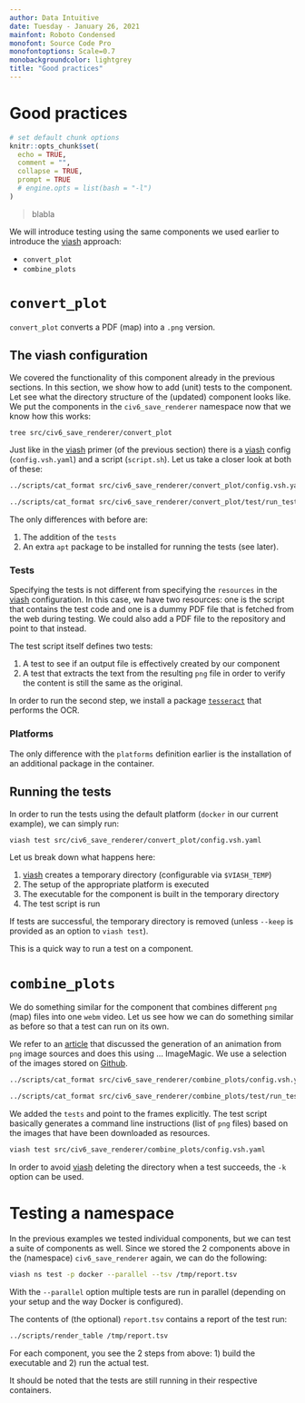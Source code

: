 ```yaml
---
author: Data Intuitive
date: Tuesday - January 26, 2021
mainfont: Roboto Condensed
monofont: Source Code Pro
monofontoptions: Scale=0.7
monobackgroundcolor: lightgrey
title: "Good practices"
---
```


# Good practices

```r
# set default chunk options
knitr::opts_chunk$set(
  echo = TRUE,
  comment = "",
  collapse = TRUE,
  prompt = TRUE
  # engine.opts = list(bash = "-l")
)
```

> blabla

We will introduce testing using the same components we used earlier to introduce the [viash] approach:

- `convert_plot`
- `combine_plots`

# `convert_plot`

`convert_plot` converts a PDF (map) into a `.png` version.

## The viash configuration

We covered the functionality of this component already in the previous sections. In this section, we show how to add (unit) tests to the component. Let see what the directory structure of the (updated) component looks like. We put the components in the `civ6_save_renderer` namespace now that we know how this works:

```sh
tree src/civ6_save_renderer/convert_plot
```

Just like in the [viash] primer (of the previous section) there is a [viash] config (`config.vsh.yaml`) and a script (`script.sh`). Let us take a closer look at both of these:

```sh
../scripts/cat_format src/civ6_save_renderer/convert_plot/config.vsh.yaml
```

```sh
../scripts/cat_format src/civ6_save_renderer/convert_plot/test/run_test.sh
```

The only differences with before are:

1. The addition of the `tests`
2. An extra `apt` package to be installed for running the tests (see later).

### Tests

Specifying the tests is not different from specifying the `resources` in the [viash] configuration. In this case, we have two resources: one is the script that contains the test code and one is a dummy PDF file that is fetched from the web during testing. We could also add a PDF file to the repository and point to that instead.

The test script itself defines two tests:

1. A test to see if an output file is effectively created by our component
2. A test that extracts the text from the resulting `png` file in order to verify the content is still the same as the original.

In order to run the second step, we install a package [`tesseract`] that performs the OCR.

### Platforms

The only difference with the `platforms` definition earlier is the installation of an additional package in the container.

## Running the tests

In order to run the tests using the default platform (`docker` in our current example), we can simply run:

```sh
viash test src/civ6_save_renderer/convert_plot/config.vsh.yaml
```

Let us break down what happens here:

1. [viash] creates a temporary directory (configurable via `$VIASH_TEMP`)
2. The setup of the appropriate platform is executed
3. The executable for the component is built in the temporary directory
4. The test script is run

If tests are successful, the temporary directory is removed (unless `--keep` is provided as an option to `viash test`).

This is a quick way to run a test on a component.

# `combine_plots`

We do something similar for the component that combines different `png` (map) files into one `webm` video. Let us see how we can do something similar as before so that a test can run on its own.

We refer to an [article](http://hplgit.github.io/animate/doc/pub/video.html) that discussed the generation of an animation from `png` image sources and does this using ... ImageMagic. We use a selection of the images stored on [Github](https://github.com/hplgit/animate/tree/master/doc/src/animate/src-animate/testfiles/frames).

```sh
../scripts/cat_format src/civ6_save_renderer/combine_plots/config.vsh.yaml
```

```sh
../scripts/cat_format src/civ6_save_renderer/combine_plots/test/run_test.sh
```

We added the `tests` and point to the frames explicitly. The test script basically generates a command line instructions (list of `png` files) based on the images that have been downloaded as resources.

```sh
viash test src/civ6_save_renderer/combine_plots/config.vsh.yaml
```

In order to avoid [viash] deleting the directory when a test succeeds, the `-k` option can be used.

# Testing a namespace

In the previous examples we tested individual components, but we can test a suite of components as well. Since we stored the 2 components above in the (namespace) `civ6_save_renderer` again, we can do the following:

```sh
viash ns test -p docker --parallel --tsv /tmp/report.tsv
```

With the `--parallel` option multiple tests are run in parallel (depending on your setup and the way Docker is configured).

The contents of (the optional) `report.tsv` contains a report of the test run:

```sh
../scripts/render_table /tmp/report.tsv
```

For each component, you see the 2 steps from above: 1) build the executable and 2) run the actual test.

It should be noted that the tests are still running in their respective containers.


[viash]: https://github.com/data-intuitive/viash
[`tesseract`]: https://opensource.google/projects/tesseract

